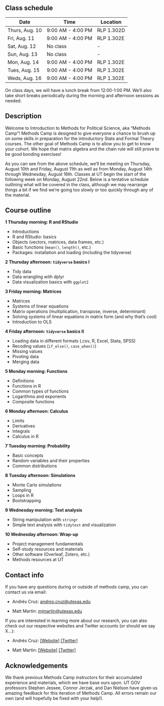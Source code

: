 ## Class schedule {.unnumbered}

| Date           | Time              | Location   |
|----------------|-------------------|------------|
| Thurs, Aug. 10 | 9:00 AM - 4:00 PM | RLP 1.302D |
| Fri, Aug. 11   | 9:00 AM - 4:00 PM | RLP 1.302E |
| Sat, Aug. 12   | No class          | \-         |
| Sun, Aug. 13   | No class          | \-         |
| Mon, Aug. 14   | 9:00 AM - 4:00 PM | RLP 1.302E |
| Tues, Aug. 15  | 9:00 AM - 4:00 PM | RLP 1.302E |
| Weds, Aug. 16  | 9:00 AM - 4:00 PM | RLP 1.302E |

On class days, we will have a lunch break from 12:00-1:00 PM. We'll also take short breaks periodically during the morning and afternoon sessions as needed.

## Description {.unnumbered}

Welcome to Introduction to Methods for Political Science, aka "Methods Camp"! Methods Camp is designed to give everyone a chance to brush up on some skills in preparation for the introductory Stats and Formal Theory courses. The other goal of Methods Camp is to allow you to get to know your cohort. We hope that matrix algebra and the chain rule will still prove to be good bonding exercises!

As you can see from the above schedule, we'll be meeting on Thursday, August 10th and Friday, August 11th as well as from Monday, August 14th through Wednesday, August 16th. Classes at UT begin the start of the following week on Monday, August 22nd. Below is a tentative schedule outlining what will be covered in the class, although we may rearrange things a bit if we find we're going too slowly or too quickly through any of the material.

## Course outline {.unnumbered}

**1 Thursday morning: R and RStudio**

- Introductions
- R and RStudio: basics
- Objects (vectors, matrices, data frames, etc.)
- Basic functions (`mean()`, `length()`, etc.)
- Packages: installation and loading (including the tidyverse)

**2 Thursday afternoon: `tidyverse` basics I**

- Tidy data
- Data wrangling with dplyr
- Data visualization basics with `ggplot2`

**3 Friday morning: Matrices**

- Matrices
- Systems of linear equations
- Matrix operations (multiplication, transpose, inverse, determinant)
- Solving systems of linear equations in matrix form (and why that's cool)
- Introduction to OLS

**4 Friday afternoon: `tidyverse` basics II**

- Loading data in different formats (.csv, R, Excel, Stata, SPSS)
- Recoding values (`if_else()`, `case_when()`)
- Missing values
- Pivoting data
- Merging data

**5 Monday morning: Functions**

- Definitions
- Functions in R
- Common types of functions
- Logarithms and exponents
- Composite functions

**6 Monday afternoon: Calculus**

- Limits
- Derivatives
- Integrals
- Calculus in R

**7 Tuesday morning: Probability**

- Basic concepts
- Random variables and their properties
- Common distributions

**8 Tuesday afternoon: Simulations**

- Monte Carlo simulations
- Sampling
- Loops in R
- Bootstrapping

**9 Wednesday morning: Text analysis**

- String manipulation with `stringr`
- Simple text analysis with `tidytext` and visualization

**10 Wednesday afternoon: Wrap-up**

-   Project management fundamentals
-   Self-study resources and materials
-   Other software (Overleaf, Zotero, etc.)
-   Methods resources at UT

## Contact info {.unnumbered}

If you have any questions during or outside of methods camp, you can contact us via email:

-   Andrés Cruz: [andres.cruz\@utexas.edu](mailto:andres.cruz@utexas.edu)

-   Matt Martin: [mjmartin\@utexas.edu](mailto:mjmartin@utexas.edu)

If you are interested in learning more about our research, you can also check out our respective websites and Twitter accounts (or should we say X...):

-   Andrés Cruz: [[Website]](https://arcruz0.github.io/) [[Twitter]](https://twitter.com/arcruz0)

-   Matt Martin: [[Website]](https://mattjamesmartin.github.io/) [[Twitter]](https://twitter.com/MattJ_Martin)

## Acknowledgements

We thank previous Methods Camp instructors for their accumulated experience and materials, which we have base ours upon. UT GOV professors Stephen Jessee, Connor Jerzak, and Dan Nielson have given us amazing feedback for this iteration of Methods Camp. All errors remain our own (and will hopefully be fixed with your help!).
